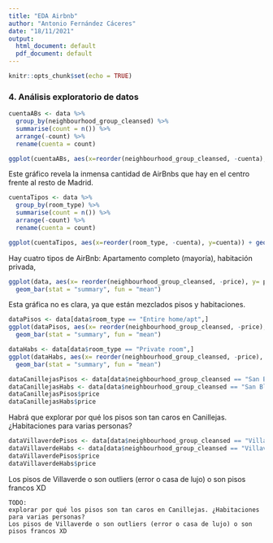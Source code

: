 ```yaml
---
title: "EDA Airbnb"
author: "Antonio Fernández Cáceres"
date: "18/11/2021"
output:
  html_document: default
  pdf_document: default
---
```


```r
knitr::opts_chunk$set(echo = TRUE)
```

### 4. Análisis exploratorio de datos

```r
cuentaABs <- data %>%
  group_by(neighbourhood_group_cleansed) %>%
  summarise(count = n()) %>%
  arrange(-count) %>%
  rename(cuenta = count)

ggplot(cuentaABs, aes(x=reorder(neighbourhood_group_cleansed, -cuenta), y=cuenta)) + geom_bar(stat='identity')
```
Este gráfico revela la inmensa cantidad de AirBnbs que hay en el centro frente al resto de Madrid.


```r

cuentaTipos <- data %>%
  group_by(room_type) %>%
  summarise(count = n()) %>%
  arrange(-count) %>%
  rename(cuenta = count)

ggplot(cuentaTipos, aes(x=reorder(room_type, -cuenta), y=cuenta)) + geom_bar(stat='identity')
```

Hay cuatro tipos de AirBnb: Apartamento completo (mayoría), habitación privada, 

```r
ggplot(data, aes(x= reorder(neighbourhood_group_cleansed, -price), y= price)) +
  geom_bar(stat = "summary", fun = "mean")
```

Esta gráfica no es clara, ya que están mezclados pisos y habitaciones.


```r

dataPisos <- data[data$room_type == "Entire home/apt",]
ggplot(dataPisos, aes(x= reorder(neighbourhood_group_cleansed, -price), y= price)) +
  geom_bar(stat = "summary", fun = "mean")
```

```r

dataHabs <- data[data$room_type == "Private room",]
ggplot(dataHabs, aes(x= reorder(neighbourhood_group_cleansed, -price), y= price)) +
  geom_bar(stat = "summary", fun = "mean")
```



```r

dataCanillejasPisos <- data[data$neighbourhood_group_cleansed == "San Blas - Canillejas" & data$room_type == "Entire home/apt",]
dataCanillejasHabs <- data[data$neighbourhood_group_cleansed == "San Blas - Canillejas" & data$room_type == "Private room",]
dataCanillejasPisos$price
dataCanillejasHabs$price
```

Habrá que explorar por qué los pisos son tan caros en Canillejas. ¿Habitaciones para varias personas?


```r

dataVillaverdePisos <- data[data$neighbourhood_group_cleansed == "Villaverde" & data$room_type == "Entire home/apt",]
dataVillaverdeHabs <- data[data$neighbourhood_group_cleansed == "Villaverde" & data$room_type == "Private room",]
dataVillaverdePisos$price
dataVillaverdeHabs$price
```

Los pisos de Villaverde o son outliers (error o casa de lujo) o son pisos francos XD

```
TODO:
explorar por qué los pisos son tan caros en Canillejas. ¿Habitaciones para varias personas?
Los pisos de Villaverde o son outliers (error o casa de lujo) o son pisos francos XD
```